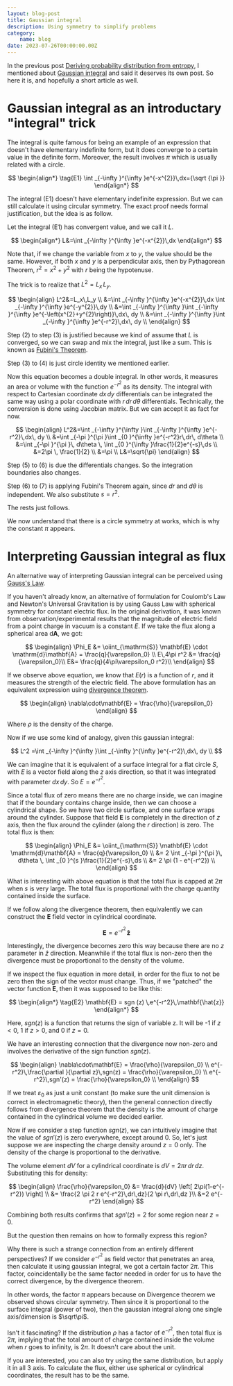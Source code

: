 ```yaml
---
layout: blog-post
title: Gaussian integral
description: Using symmetry to simplify problems
category:
    name: blog
date: 2023-07-26T00:00:00.00Z
---
```


In the previous post [Deriving probability distribution from entropy](./2023--07--21--00--deriving-probability-distribution-from-entropy),
I mentioned about [Gaussian integral](https://en.wikipedia.org/wiki/Gaussian_integral) and said it deserves its own post.
So here it is, and hopefully a short article as well.

# Gaussian integral as an introductary "integral" trick

The integral is quite famous for being an example of an expression that doesn't have elementary indefinite form, but it does 
converge to a certain value in the definite form. Moreover, the result involves $\pi$ which is usually related with 
a circle.

$$
\begin{align*}
\tag{E1} \int _{-\infty }^{\infty }e^{-x^{2}}\,dx={\sqrt {\pi }}
\end{align*}
$$

The integral (E1) doesn't have elementary indefinite expression. But we can still calculate it using circular symmetry.
The exact proof needs formal justification, but the idea is as follow.

Let the integral (E1) has convergent value, and we call it $L$.

$$
\begin{align*}
L&=\int _{-\infty }^{\infty }e^{-x^{2}}\,dx
\end{align*}
$$

Note that, if we change the variable from $x$ to $y$, the value should be the same.
However, if both $x$ and $y$ is a perpendicular axis, then by Pythagorean Theorem, $r^2=x^2+y^2$ with $r$ being the hypotenuse.

The trick is to realize that $L^2=L_x \, L_y$.

$$
\begin{align}
L^2&=L_x\,L_y \\
&=\int _{-\infty }^{\infty }e^{-x^{2}}\,dx \int _{-\infty }^{\infty }e^{-y^{2}}\,dy \\
&=\int _{-\infty }^{\infty }\int _{-\infty }^{\infty }e^{-\left(x^{2}+y^{2}\right)}\,dx\, dy \\
&=\int _{-\infty }^{\infty }\int _{-\infty }^{\infty }e^{-r^2}\,dx\, dy \\
\end{align}
$$

Step (2) to step (3) is justified because we kind of assume that $L$ is converged, so we can swap and mix the integral,
just like a sum. This is known as [Fubini's Theorem](https://en.wikipedia.org/wiki/Fubini%27s_theorem).

Step (3) to (4) is just circle identity we mentioned earlier.

Now this equation becomes a double integral. In other words, it measures an area or volume with the function $e^{-r^2}$ as its density.
The integral with respect to Cartesian coordinate $dx\,dy$ differentials can be integrated the same way using 
a polar coordinate with $r\,dr\,d\theta$ differentials. Technically, the conversion is done using Jacobian matrix.
But we can accept it as fact for now.

$$
\begin{align}
L^2&=\int _{-\infty }^{\infty }\int _{-\infty }^{\infty }e^{-r^2}\,dx\, dy \\
&=\int _{-\pi }^{\pi }\int _{0 }^{\infty }e^{-r^2}r\,dr\, d\theta \\
&=\int _{-\pi }^{\pi }\, d\theta \, \int _{0 }^{\infty }\frac{1}{2}e^{-s}\,ds \\
&=2\pi \, \frac{1}{2} \\
&=\pi \\
L&=\sqrt{\pi}
\end{align}
$$

Step (5) to (6) is due the differentials changes. So the integration boundaries also changes.

Step (6) to (7) is applying Fubini's Theorem again, since $dr$ and $d\theta$ is independent. We also substitute $s=r^2$.

The rests just follows.

We now understand that there is a circle symmetry at works, which is why the constant $\pi$ appears.

# Interpreting Gaussian integral as flux

An alternative way of interpreting Gaussian integral can be perceived using [Gauss's Law](https://en.wikipedia.org/wiki/Gauss%27s_law).

If you haven't already know, an alternative of formulation for Coulomb's Law and Newton's Universal Gravitation is by using Gauss Law
with spherical symmetry for constant electric flux. In the original derivation, it was known from observation/experimental results 
that the magnitude of electric field from a point charge in vacuum is a constant $E$. 
If we take the flux along a spherical area $\mathrm{d}\mathbf{A}$, we got:

$$
\begin{align}
\Phi_E &= \oiint_{\mathrm{S}} \mathbf{E} \cdot \mathrm{d}\mathbf{A} = \frac{q}{\varepsilon_0} \\ 
E\,4\pi r^2 &= \frac{q}{\varepsilon_0}\\
E&= \frac{q}{4\pi\varepsilon_0 r^2}\\
\end{align}
$$

If we observe above equation, we know that $E(r)$ is a function of $r$, and it measures the strength of the 
electric field. The above formulation has an equivalent expression using [divergence theorem](https://en.wikipedia.org/wiki/Divergence_theorem).

$$
\begin{align}
\nabla\cdot\mathbf{E} = \frac{\rho}{\varepsilon_0}
\end{align}
$$

Where $\rho$ is the density of the charge.

Now if we use some kind of analogy, given this gaussian integral:

$$
L^2 =\int _{-\infty }^{\infty }\int _{-\infty }^{\infty }e^{-r^2}\,dx\, dy \\
$$

We can imagine that it is equivalent of a surface integral for a flat circle $S$, with $E$ is a vector field along the $z$ axis direction,
so that it was integrated with parameter $dx\,dy$. So $E=e^{-r^2}$.

Since a total flux of zero means there are no charge inside, we can imagine that if the boundary contains charge inside, then 
we can choose a cylindrical shape. So we have two circle surface, and one surface wraps around the cylinder. Suppose that 
field $\mathbf{E}$ is completely in the direction of $z$ axis, then the flux around the cylinder (along the $r$ direction) is zero.
The total flux is then:

$$
\begin{align}
\Phi_E &= \oiint_{\mathrm{S}} \mathbf{E} \cdot \mathrm{d}\mathbf{A} = \frac{q}{\varepsilon_0} \\ 
&= 2 \int _{-\pi }^{\pi }\, d\theta \, \int _{0 }^{s }\frac{1}{2}e^{-s}\,ds \\
&= 2 \pi (1 - e^{-r^2}) \\
\end{align}
$$

What is interesting with above equation is that the total flux is capped at $2 \pi$ when $s$ is very large. 
The total flux is proportional with the charge quantity contained inside the surface.

If we follow along the divergence theorem, then equivalently we can construct the $\mathbf{E}$ field vector in cylindrical coordinate.

$$
\mathbf{E} = e^{-r^2}\,\mathbf{\hat{z}}
$$

Interestingly, the divergence becomes zero this way because there are no $z$ parameter in $\hat{z}$ direction. Meanwhile if the total flux is non-zero 
then the divergence must be proportional to the density of the volume.

If we inspect the flux equation in more detail, in order for the flux to not be zero then the sign of the vector must change.
Thus, if we "patched" the vector function $\mathbf{E}$, then it was supposed to be like this:

$$
\begin{align*}
\tag{E2} \mathbf{E} = sgn (z) \,e^{-r^2}\,\mathbf{\hat{z}}
\end{align*}
$$

Here, $sgn (z)$ is a function that returns the sign of variable z. It will be -1 if $z \lt 0$, 1 if $z \gt 0$, and 0 if $z=0$.

We have an interesting connection that the divergence now non-zero and involves the derivative of the sign function $sgn(z)$.

$$
\begin{align}
\nabla\cdot\mathbf{E} = \frac{\rho}{\varepsilon_0} \\
e^{-r^2}\,\frac{\partial }{\partial z}\,sgn(z) = \frac{\rho}{\varepsilon_0} \\
e^{-r^2}\,sgn'(z) = \frac{\rho}{\varepsilon_0} \\
\end{align}
$$

If we treat $\varepsilon_0$ as just a unit constant (to make sure the unit dimension is correct in electromagnetic theory), then 
the general connection directly follows from divergence theorem that the density is the amount of charge contained in the cylindrical volume 
we decided earlier.

Now if we consider a step function $sgn(z)$, we can intuitively imagine that the value of $sgn'(z)$ is zero everywhere, except around 0.
So, let's just suppose we are inspecting the charge density around $z=0$ only. The density of the charge is proportional to the derivative.

The volume element $dV$ for a cylindrical coordinate is $dV=2\pi r\,dr \,dz$. Substituting this for density:

$$
\begin{align}
\frac{\rho}{\varepsilon_0} &= \frac{d}{dV} \left[ 2\pi(1-e^{-r^2}) \right] \\
&= \frac{2 \pi 2 r e^{-r^2}\,dr\,dz}{2 \pi r\,dr\,dz }\\
&=2 e^{-r^2}
\end{align}
$$

Combining both results confirms that $sgn'(z) = 2$ for some region near $z=0$.

But the question then remains on how to formally express this region?

Why there is such a strange connection from an entirely different perspectives? If we consider $e^{-r^2}$ as field vector that 
penetrates an area, then calculate it using gaussian integral, we got a certain factor $2 \pi$. 
This factor, coincidentally be the same factor needed in order for us to have the correct divergence, by the divergence theorem.

In other words, the factor $\pi$ appears because on Divergence theorem we observed shows circular symmetry.
Then since it is proportional to the surface integral (power of two), then the gaussian integral along one single axis/dimension is $\sqrt\pi$.

Isn't it fascinating? If the distribution $\rho$ has a factor of $e^{-r^2}$, then total flux is $2\pi$, implying that the total amount 
of charge contained inside the volume when $r$ goes to infinity, is $2\pi$. It doesn't care about the unit.

If you are interested, you can also try using the same distribution, but apply it in all 3 axis.
To calculate the flux, either use spherical or cylindrical coordinates, the result has to be the same.